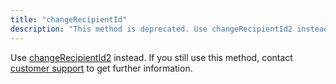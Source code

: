 ```yaml
---
title: "changeRecipientId"
description: "This method is deprecated. Use changeRecipientId2 instead."
---
```


Use [changeRecipientId2](/optimizely-campaign/docs/changerecipientid2) instead. If you still use this method, contact [customer support](/cdn-cgi/l/email-protection#c5b6b0b5b5aab7b185aab5b1aca8acbfa0a9bceba6aaa8) to get further information.